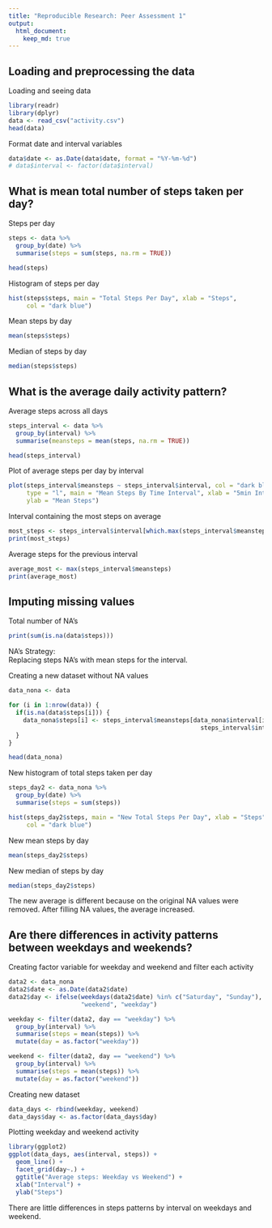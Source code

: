 ---
title: "Reproducible Research: Peer Assessment 1"
output: 
  html_document:
    keep_md: true
---


## **Loading and preprocessing the data**  

Loading and seeing data

```{r cache=TRUE}
library(readr)
library(dplyr)
data <- read_csv("activity.csv")
head(data)
```

Format date and interval variables

```{r cache=TRUE}

data$date <- as.Date(data$date, format = "%Y-%m-%d")
# data$interval <- factor(data$interval)
```


## **What is mean total number of steps taken per day?**  

Steps per day

```{r cache=TRUE}
steps <- data %>% 
  group_by(date) %>% 
  summarise(steps = sum(steps, na.rm = TRUE))

head(steps)
```

Histogram of steps per day

```{r cache=TRUE}
hist(steps$steps, main = "Total Steps Per Day", xlab = "Steps", 
     col = "dark blue")
```
  
Mean steps by day

```{r cache=TRUE}
mean(steps$steps)
```

Median of steps by day

```{r cache=TRUE}
median(steps$steps)
```


## **What is the average daily activity pattern?**

Average steps across all days
```{r cache=TRUE}
steps_interval <- data %>% 
  group_by(interval) %>% 
  summarise(meansteps = mean(steps, na.rm = TRUE))

head(steps_interval)
```

Plot of average steps per day by interval

```{r cache=TRUE}
plot(steps_interval$meansteps ~ steps_interval$interval, col = "dark blue",
     type = "l", main = "Mean Steps By Time Interval", xlab = "5min Interval",
     ylab = "Mean Steps")

```

Interval containing the most steps on average
```{r cache=TRUE}
most_steps <- steps_interval$interval[which.max(steps_interval$meansteps)]
print(most_steps)
```

Average steps for the previous interval
```{r cache=TRUE}
average_most <- max(steps_interval$meansteps)
print(average_most)
```


## **Imputing missing values**

Total number of NA's
```{r cache=TRUE}
print(sum(is.na(data$steps)))
```

NA's Strategy:  
Replacing steps NA's with mean steps for the interval.  
  
Creating a new dataset without NA values
```{r cache=TRUE}
data_nona <- data

for (i in 1:nrow(data)) {
  if(is.na(data$steps[i])) {
    data_nona$steps[i] <- steps_interval$meansteps[data_nona$interval[i] == 
                                                     steps_interval$interval]
  }
}

head(data_nona)
```

New histogram of total steps taken per day

```{r cache=TRUE}
steps_day2 <- data_nona %>% 
  group_by(date) %>% 
  summarise(steps = sum(steps))

hist(steps_day2$steps, main = "New Total Steps Per Day", xlab = "Steps", 
     col = "dark blue")
```

New mean steps by day

```{r cache=TRUE}
mean(steps_day2$steps)
```

New median of steps by day

```{r cache=TRUE}
median(steps_day2$steps)
```

The new average is different because on the original NA values were removed. After filling NA
values, the average increased.



## **Are there differences in activity patterns between weekdays and weekends?**

Creating factor variable for weekday and weekend and filter each activity

```{r cache=TRUE}
data2 <- data_nona
data2$date <- as.Date(data2$date)
data2$day <- ifelse(weekdays(data2$date) %in% c("Saturday", "Sunday"), 
                    "weekend", "weekday")

weekday <- filter(data2, day == "weekday") %>% 
  group_by(interval) %>% 
  summarise(steps = mean(steps)) %>% 
  mutate(day = as.factor("weekday"))

weekend <- filter(data2, day == "weekend") %>% 
  group_by(interval) %>% 
  summarise(steps = mean(steps)) %>% 
  mutate(day = as.factor("weekend"))

```

Creating new dataset

```{r cache=TRUE}
data_days <- rbind(weekday, weekend)
data_days$day <- as.factor(data_days$day)

```

Plotting weekday and weekend activity

```{r cache=TRUE}
library(ggplot2)
ggplot(data_days, aes(interval, steps)) +
  geom_line() +
  facet_grid(day~.) +
  ggtitle("Average steps: Weekday vs Weekend") +
  xlab("Interval") +
  ylab("Steps")
```
  
There are little differences in steps patterns by interval on weekdays and weekend.
